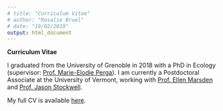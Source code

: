 ```yaml
---
# title: "Curriculum Vitae"
# author: "Rosalie Bruel"
# date: "19/02/2019"
output: html_document
---
```



**Curriculum Vitae**

I graduated from the University of Grenoble in 2018 with a PhD in Ecology (supervisor: [Prof. Marie-Elodie Perga](http://wp.unil.ch/lakes/marie-elodie-perga/)). I am currently a Postdoctoral Associate at the University of Vermont, working with [Prof. Ellen Marsden](https://www.uvm.edu/rsenr/profiles/ellen_marsden) and [Prof. Jason Stockwell](http://stockwelllaboratory.com).

My full CV is available [here](files/CV_Rosalie_Bruel.pdf).